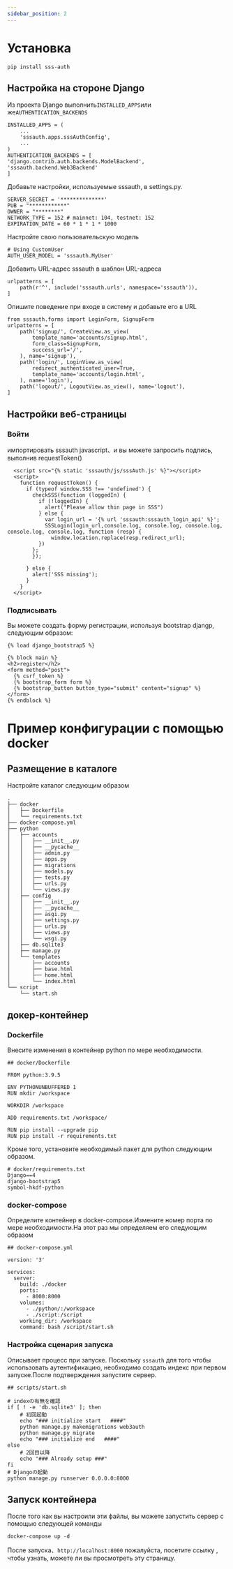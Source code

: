 ```yaml
---
sidebar_position: 2
---
```


# Установка

```
pip install sss-auth
```

## Настройка на стороне Django
Из проекта Django выполнить```INSTALLED_APPS```или же```AUTHENTICATION_BACKENDS```

```
INSTALLED_APPS = (
    ...
    'sssauth.apps.sssAuthConfig',
    ...
)
AUTHENTICATION_BACKENDS = [
'django.contrib.auth.backends.ModelBackend',
'sssauth.backend.Web3Backend'
]
```

Добавьте настройки, используемые sssauth, в settings.py.
```
SERVER_SECRET = '**************'
PUB = "************"
OWNER = "********"
NETWORK_TYPE = 152 # mainnet: 104, testnet: 152
EXPIRATION_DATE = 60 * 1 * 1 * 1000
```

Настройте свою пользовательскую модель
```
# Using CustomUser
AUTH_USER_MODEL = 'sssauth.MyUser'
```
Добавить URL-адрес sssauth в шаблон URL-адреса
```
urlpatterns = [
    path(r'^', include('sssauth.urls', namespace='sssauth')),
]
```

Опишите поведение при входе в систему и добавьте его в URL
```
from sssauth.forms import LoginForm, SignupForm
urlpatterns = [
    path('signup/', CreateView.as_view(
        template_name='accounts/signup.html',
        form_class=SignupForm,
        success_url='/',
    ), name='signup'),
    path('login/', LoginView.as_view(
        redirect_authenticated_user=True,
        template_name='accounts/login.html',
    ), name='login'),
    path('logout/', LogoutView.as_view(), name='logout'),
]
```
## Настройки веб-страницы
### Войти
импортировать sssauth javascript、и вы можете запросить подпись, выполнив requestToken()
```
  <script src="{% static 'sssauth/js/sssAuth.js' %}"></script>
  <script>  
    function requestToken() {
      if (typeof window.SSS !== 'undefined') {
        checkSSS(function (loggedIn) {
          if (!loggedIn) {
            alert("Please allow thin page in SSS")
          } else {
            var login_url = '{% url 'sssauth:sssauth_login_api' %}';
            SSSLogin(login_url,console.log, console.log, console.log, console.log, console.log, function (resp) {
              window.location.replace(resp.redirect_url);
          })
        };
        });
  
      } else {
        alert('SSS missing');
      }
    }
  </script>
  ```
### Подписывать
Вы можете создать форму регистрации, используя bootstrap djangp, следующим образом:
```
{% load django_bootstrap5 %}

{% block main %}
<h2>register</h2>
<form method="post">
  {% csrf_token %}
  {% bootstrap_form form %}
  {% bootstrap_button button_type="submit" content="signup" %}
</form>
{% endblock %}
```


# Пример конфигурации с помощью docker
## Размещение в каталоге
Настройте каталог следующим образом
```
.
├── docker
│   ├── Dockerfile
│   └── requirements.txt
├── docker-compose.yml
├── python
│   ├── accounts
│   │   ├── __init__.py
│   │   ├── __pycache__
│   │   ├── admin.py
│   │   ├── apps.py
│   │   ├── migrations
│   │   ├── models.py
│   │   ├── tests.py
│   │   ├── urls.py
│   │   └── views.py
│   ├── config
│   │   ├── __init__.py
│   │   ├── __pycache__
│   │   ├── asgi.py
│   │   ├── settings.py
│   │   ├── urls.py
│   │   ├── views.py
│   │   └── wsgi.py
│   ├── db.sqlite3
│   ├── manage.py
│   └── templates
│       ├── accounts
│       ├── base.html
│       ├── home.html
│       └── index.html
└── script
    └── start.sh
```
## докер-контейнер
### Dockerfile
Внесите изменения в контейнер python по мере необходимости.
```
## docker/Dockerfile

FROM python:3.9.5

ENV PYTHONUNBUFFERED 1
RUN mkdir /workspace

WORKDIR /workspace

ADD requirements.txt /workspace/

RUN pip install --upgrade pip
RUN pip install -r requirements.txt
```
Кроме того, установите необходимый пакет для python следующим образом.
```
# docker/requirements.txt
Django==4
django-bootstrap5
symbol-hkdf-python
```

### docker-compose
Определите контейнер в docker-compose.Измените номер порта по мере необходимости.На этот раз мы определяем его следующим образом
```
## docker-compose.yml

version: '3'

services:
  server:
    build: ./docker
    ports:
      - 8000:8000
    volumes:
      - ./python/:/workspace
      - ./script:/script
    working_dir: /workspace
    command: bash /script/start.sh
```

### Настройка сценария запуска
Описывает процесс при запуске. Поскольку ```sssauth``` для того чтобы использовать аутентификацию, необходимо создать индекс при первом запуске.После подтверждения запустите сервер.

```
## scripts/start.sh

# indexの有無を確認
if [ ! -e 'db.sqlite3' ]; then
    # 初回起動
    echo "### initialize start   ####"
    python manage.py makemigrations web3auth
    python manage.py migrate
    echo "### initialize end   ####"
else
    # 2回目以降
    echo "### Already setup ###"
fi
# Djangoの起動
python manage.py runserver 0.0.0.0:8000
```
## Запуск контейнера
После того как вы настроили эти файлы, вы можете запустить сервер с помощью следующей команды
```
docker-compose up -d
```
После запуска、```http://localhost:8000``` пожалуйста, посетите ссылку <url>, чтобы узнать, можете ли вы просмотреть эту страницу.
